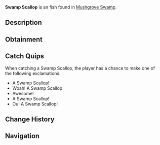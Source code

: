 {{FishInfobox
|image          = Swamp Scallop.png
|rarity         = Unusual
|sea            = First Sea
|location       = [[Mushgrove Swamp]]
|sublocation    = 
|sources        = Crab Cage
|radar_location = 
|xp             = 40
|weather        = 
|time           = 
|season         = Winter
|bait           = 
|base_weight    = 1.4
|base_value     = 150
|weight_range   = 0.8
|base_chance    = 40
|base_resil     = 90
}}
'''Swamp Scallop''' is an {{Rarity|Unusual}} fish found in [[Mushgrove Swamp]].

== Description ==
{{Description|Swamp Scallops are a special kind of Scallops with a rich umami taste. They formed from an invasive growth of the Scallop population in Mushgrove Swamp.|Bestiary Entry}}

== Obtainment ==
{{Description|Can be caught while cage fishing in mushgrove.|Bestiary Hint}}

== Catch Quips ==
When catching a Swamp Scallop, the player has a chance to make one of the following exclamations:
* A Swamp Scallop!
* Woah! A Swamp Scallop
* Awesome!
* A Swamp Scallop!
* Ou! A Swamp Scallop!

== Change History ==
{{Change History|{{subst:Current Version}}}}

== Navigation ==
{{Fish Navbox|Mushgrove Swamp}}